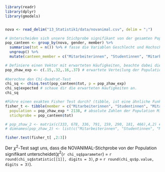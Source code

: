 
```r

library(readr)
library(dplyr)
library(gmodels)


nova <- read_delim("13_Statistik1/data/novanimal.csv", delim = ";")


```

```r

# Unterscheiden sich unsere Stichprobe signifikant von der gesamten Population (N = 2138)? 
pop_canteen <- group_by(nova, gender, member) %>% 
  summarise(tot = n()) %>% # fasse die Variablen Geschlecht und Hochschulzugehörigkeit zusammen
  ungroup() %>%
  mutate(canteen_member = c("Mitarbeiterinnen", "Studentinnen", "Mitarbeiter", "Studenten"))

# Definiere einen Vektor mit erwarteten Häufigkeiten, beachte dabei die Reihenfolge 
pop_zhaw_exp <- c(.15,.32,.16,.37) # erwartete Verteilung der Population (summe muss 1 ergeben)
  
#berechne den Chi-Quadrat-Test
chi_sq <- chisq.test(pop_canteen$tot, p = pop_zhaw_exp)
chi_sq$expected # schaue dir die erwarteten Häufigkeiten an.
chi_sq

#Führe einen exakten Fisher Test durch? (tibble, ist eine ähnliche Funktion wie data.frame)
fisher_t <- tibble(member = c("Mitarbeiterinnen", "Studentinnen", "Mitarbeiter", "Studenten"),
  population = pop_zhaw_exp * 2138, # absolute Zahlen der Population Mitarbeiterinnen, Studentinnen, Mitarbeiter, Studenten
  stichprobe = pop_canteen$tot)

# pop_zhaw_2 <- matrix(c(333, 678, 336, 791, 159, 290, 181, 466),4,2) # erstelle Matrix mit 4 Zeilen und 2 Spalten
# dimnames(pop_zhaw_2) <- list(c("Mitarbeiterinnen", "Studentinnen", "Mitarbeiter", "Studenten"), c("Population","Stichprobe"))

fisher.test(fisher_t[ ,2:3])

```

Der $\chi^2$-Test sagt uns, dass die NOVANIMAL-Stichprobe von der Population signifikant unterscheidet($\chi^2$(`r chi_sq$parameter`) = `r round(chi_sq$statistic[[1]], digits = 3)`, *p* = `r round(chi_qs$p.value, digits = 3)`).

